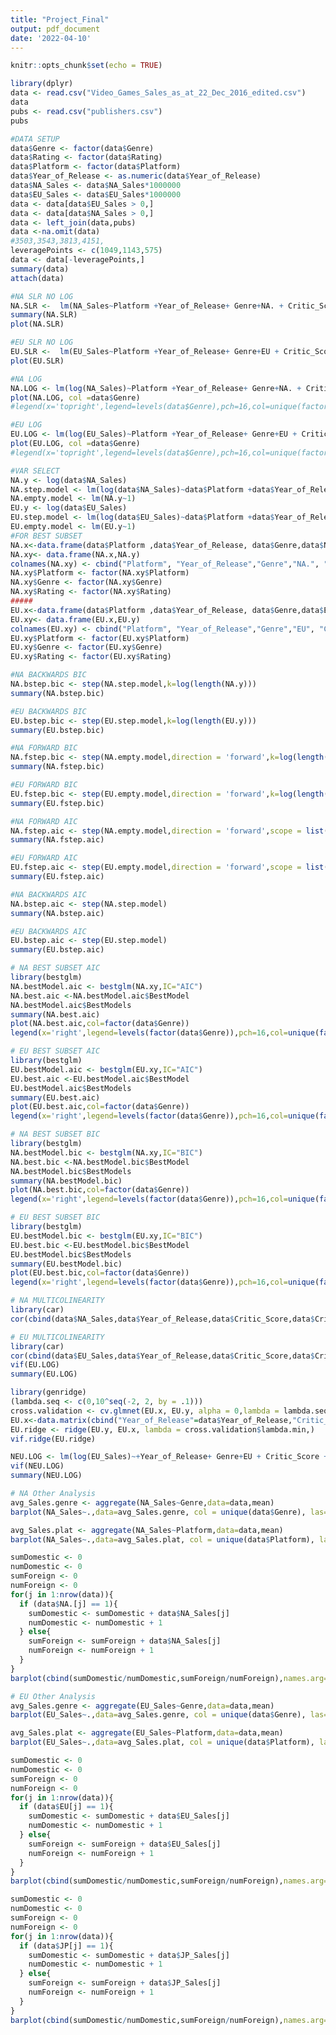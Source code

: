 ---
title: "Project_Final"
output: pdf_document
date: '2022-04-10'
---

```{r setup, include=FALSE}
knitr::opts_chunk$set(echo = TRUE)
```


```{r cars}
library(dplyr)
data <- read.csv("Video_Games_Sales_as_at_22_Dec_2016_edited.csv")
data
pubs <- read.csv("publishers.csv")
pubs
```

```{r}
#DATA SETUP
data$Genre <- factor(data$Genre)
data$Rating <- factor(data$Rating)
data$Platform <- factor(data$Platform)
data$Year_of_Release <- as.numeric(data$Year_of_Release)
data$NA_Sales <- data$NA_Sales*1000000
data$EU_Sales <- data$EU_Sales*1000000
data <- data[data$EU_Sales > 0,]
data <- data[data$NA_Sales > 0,]
data <- left_join(data,pubs)
data <-na.omit(data)
#3503,3543,3813,4151,
leveragePoints <- c(1049,1143,575)
data <- data[-leveragePoints,]
summary(data)
attach(data)
```
```{r}
#NA SLR NO LOG
NA.SLR <-  lm(NA_Sales~Platform +Year_of_Release+ Genre+NA. + Critic_Score +  Critic_Count + User_Score+ User_Count+  Rating, data = data)
summary(NA.SLR)
plot(NA.SLR)
```

```{r}
#EU SLR NO LOG
EU.SLR <-  lm(EU_Sales~Platform +Year_of_Release+ Genre+EU + Critic_Score +  Critic_Count + User_Score+ User_Count+  Rating,data = data)
plot(EU.SLR)
```
```{r}
#NA LOG
NA.LOG <- lm(log(NA_Sales)~Platform +Year_of_Release+ Genre+NA. + Critic_Score +  Critic_Count + User_Score+ User_Count+  Rating,data = data)
plot(NA.LOG, col =data$Genre)
#legend(x='topright',legend=levels(data$Genre),pch=16,col=unique(factor(data$Genre)))
```
```{r}
#EU LOG
EU.LOG <- lm(log(EU_Sales)~Platform +Year_of_Release+ Genre+EU + Critic_Score +  Critic_Count + User_Score+ User_Count+  Rating,data = data)
plot(EU.LOG, col =data$Genre)
#legend(x='topright',legend=levels(data$Genre),pch=16,col=unique(factor(data$Genre)))
```
```{r}
#VAR SELECT
NA.y <- log(data$NA_Sales)
NA.step.model <- lm(log(data$NA_Sales)~data$Platform +data$Year_of_Release+ data$Genre+data$NA. + data$Critic_Score +  data$Critic_Count + data$User_Score+ data$User_Count+  data$Rating)
NA.empty.model <- lm(NA.y~1)
EU.y <- log(data$EU_Sales)
EU.step.model <- lm(log(data$EU_Sales)~data$Platform +data$Year_of_Release+ data$Genre+data$EU + data$Critic_Score +  data$Critic_Count + data$User_Score+ data$User_Count+  data$Rating)
EU.empty.model <- lm(EU.y~1)
#FOR BEST SUBSET
NA.x<-data.frame(data$Platform ,data$Year_of_Release, data$Genre,data$NA., data$Critic_Score,data$Critic_Count,data$User_Score,data$User_Count,data$Rating)
NA.xy<- data.frame(NA.x,NA.y)
colnames(NA.xy) <- cbind("Platform", "Year_of_Release","Genre","NA.", "Critic_Score","Critic_Count", "User_Score", "User_Count","Rating","NA_Sales")
NA.xy$Platform <- factor(NA.xy$Platform)
NA.xy$Genre <- factor(NA.xy$Genre)
NA.xy$Rating <- factor(NA.xy$Rating)
#####
EU.x<-data.frame(data$Platform ,data$Year_of_Release, data$Genre,data$EU, data$Critic_Score,data$Critic_Count,data$User_Score,data$User_Count,data$Rating)
EU.xy<- data.frame(EU.x,EU.y)
colnames(EU.xy) <- cbind("Platform", "Year_of_Release","Genre","EU", "Critic_Score","Critic_Count", "User_Score", "User_Count","Rating","EU_Sales")
EU.xy$Platform <- factor(EU.xy$Platform)
EU.xy$Genre <- factor(EU.xy$Genre)
EU.xy$Rating <- factor(EU.xy$Rating)
```

```{r}
#NA BACKWARDS BIC
NA.bstep.bic <- step(NA.step.model,k=log(length(NA.y)))
summary(NA.bstep.bic)
```

```{r}
#EU BACKWARDS BIC
EU.bstep.bic <- step(EU.step.model,k=log(length(EU.y)))
summary(EU.bstep.bic)
```

```{r}
#NA FORWARD BIC
NA.fstep.bic <- step(NA.empty.model,direction = 'forward',k=log(length(NA.y)),scope = list(lower = NA.empty.model, upper = NA.step.model))
summary(NA.fstep.bic)
```

```{r}
#EU FORWARD BIC
EU.fstep.bic <- step(EU.empty.model,direction = 'forward',k=log(length(EU.y)),scope = list(lower = EU.empty.model, upper = EU.step.model))
summary(EU.fstep.bic)
```

```{r}
#NA FORWARD AIC
NA.fstep.aic <- step(NA.empty.model,direction = 'forward',scope = list(lower = NA.empty.model, upper = NA.step.model))
summary(NA.fstep.aic)
```

```{r}
#EU FORWARD AIC
EU.fstep.aic <- step(EU.empty.model,direction = 'forward',scope = list(lower = EU.empty.model, upper = EU.step.model))
summary(EU.fstep.aic)
```

```{r}
#NA BACKWARDS AIC
NA.bstep.aic <- step(NA.step.model)
summary(NA.bstep.aic)
```

```{r}
#EU BACKWARDS AIC
EU.bstep.aic <- step(EU.step.model)
summary(EU.bstep.aic)
```

```{r}
# NA BEST SUBSET AIC
library(bestglm)
NA.bestModel.aic <- bestglm(NA.xy,IC="AIC")
NA.best.aic <-NA.bestModel.aic$BestModel
NA.bestModel.aic$BestModels
summary(NA.best.aic)
plot(NA.best.aic,col=factor(data$Genre))
legend(x='right',legend=levels(factor(data$Genre)),pch=16,col=unique(factor(data$Genre)))
```
```{r}
# EU BEST SUBSET AIC
library(bestglm)
EU.bestModel.aic <- bestglm(EU.xy,IC="AIC")
EU.best.aic <-EU.bestModel.aic$BestModel
EU.bestModel.aic$BestModels
summary(EU.best.aic)
plot(EU.best.aic,col=factor(data$Genre))
legend(x='right',legend=levels(factor(data$Genre)),pch=16,col=unique(factor(data$Genre)))
```
```{r}
# NA BEST SUBSET BIC
library(bestglm)
NA.bestModel.bic <- bestglm(NA.xy,IC="BIC")
NA.best.bic <-NA.bestModel.bic$BestModel
NA.bestModel.bic$BestModels
summary(NA.bestModel.bic)
plot(NA.best.bic,col=factor(data$Genre))
legend(x='right',legend=levels(factor(data$Genre)),pch=16,col=unique(factor(data$Genre)))
```
```{r}
# EU BEST SUBSET BIC
library(bestglm)
EU.bestModel.bic <- bestglm(EU.xy,IC="BIC")
EU.best.bic <-EU.bestModel.bic$BestModel
EU.bestModel.bic$BestModels
summary(EU.bestModel.bic)
plot(EU.best.bic,col=factor(data$Genre))
legend(x='right',legend=levels(factor(data$Genre)),pch=16,col=unique(factor(data$Genre)))
```
```{r}
# NA MULTICOLINEARITY
library(car)
cor(cbind(data$NA_Sales,data$Year_of_Release,data$Critic_Score,data$Critic_Count,data$User_Score,data$User_Count))
```
```{r}
# EU MULTICOLINEARITY
library(car)
cor(cbind(data$EU_Sales,data$Year_of_Release,data$Critic_Score,data$Critic_Count,data$User_Score,data$User_Count))
vif(EU.LOG)
summary(EU.LOG)

library(genridge)
(lambda.seq <- c(0,10^seq(-2, 2, by = .1)))
cross.validation <- cv.glmnet(EU.x, EU.y, alpha = 0,lambda = lambda.seq,type.measure = "mse")
EU.x<-data.matrix(cbind("Year_of_Release"=data$Year_of_Release,"Critic_Score"=data$Critic_Score,"Critic_Count"=data$Critic_Count,"User_Score"=data$User_Score,"User_Count"=data$User_Count))
EU.ridge <- ridge(EU.y, EU.x, lambda = cross.validation$lambda.min,)
vif.ridge(EU.ridge)

NEU.LOG <- lm(log(EU_Sales)~+Year_of_Release+ Genre+EU + Critic_Score +  Critic_Count + User_Score+ User_Count+  Rating,data = data)
vif(NEU.LOG)
summary(NEU.LOG)
```

```{r}
# NA Other Analysis
avg_Sales.genre <- aggregate(NA_Sales~Genre,data=data,mean)
barplot(NA_Sales~.,data=avg_Sales.genre, col = unique(data$Genre), las=2, cex.names=.7, xlab="", ylab="")

avg_Sales.plat <- aggregate(NA_Sales~Platform,data=data,mean)
barplot(NA_Sales~.,data=avg_Sales.plat, col = unique(data$Platform), las=2, cex.names=.7, xlab="", ylab="")

sumDomestic <- 0
numDomestic <- 0
sumForeign <- 0
numForeign <- 0
for(j in 1:nrow(data)){
  if (data$NA.[j] == 1){
    sumDomestic <- sumDomestic + data$NA_Sales[j]
    numDomestic <- numDomestic + 1
  } else{
    sumForeign <- sumForeign + data$NA_Sales[j]
    numForeign <- numForeign + 1
  }
}
barplot(cbind(sumDomestic/numDomestic,sumForeign/numForeign),names.arg=c("Domestic Publisher","Foreign Publisher"),ylab = "")
```

```{r}
# EU Other Analysis
avg_Sales.genre <- aggregate(EU_Sales~Genre,data=data,mean)
barplot(EU_Sales~.,data=avg_Sales.genre, col = unique(data$Genre), las=2, cex.names=.7, xlab="", ylab="")

avg_Sales.plat <- aggregate(EU_Sales~Platform,data=data,mean)
barplot(EU_Sales~.,data=avg_Sales.plat, col = unique(data$Platform), las=2, cex.names=.7, xlab="", ylab="")

sumDomestic <- 0
numDomestic <- 0
sumForeign <- 0
numForeign <- 0
for(j in 1:nrow(data)){
  if (data$EU[j] == 1){
    sumDomestic <- sumDomestic + data$EU_Sales[j]
    numDomestic <- numDomestic + 1
  } else{
    sumForeign <- sumForeign + data$EU_Sales[j]
    numForeign <- numForeign + 1
  }
}
barplot(cbind(sumDomestic/numDomestic,sumForeign/numForeign),names.arg=c("Domestic Publisher","Foreign Publisher"),ylab = "")

sumDomestic <- 0
numDomestic <- 0
sumForeign <- 0
numForeign <- 0
for(j in 1:nrow(data)){
  if (data$JP[j] == 1){
    sumDomestic <- sumDomestic + data$JP_Sales[j]
    numDomestic <- numDomestic + 1
  } else{
    sumForeign <- sumForeign + data$JP_Sales[j]
    numForeign <- numForeign + 1
  }
}
barplot(cbind(sumDomestic/numDomestic,sumForeign/numForeign),names.arg=c("Domestic Publisher","Foreign Publisher"),ylab = "")
```